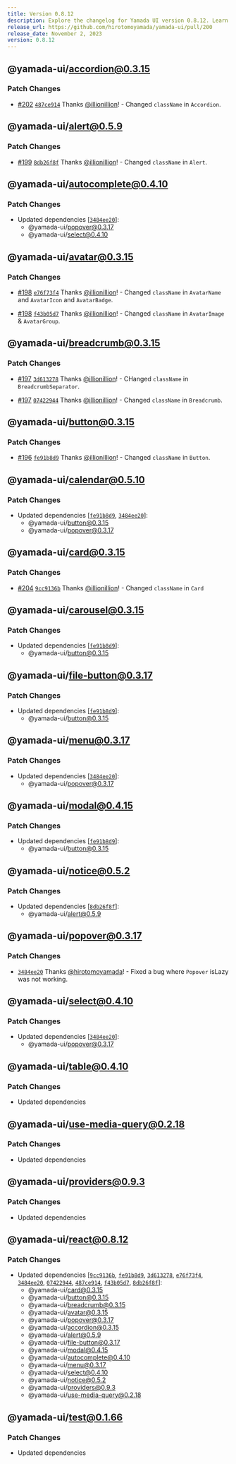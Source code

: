 ```yaml
---
title: Version 0.8.12
description: Explore the changelog for Yamada UI version 0.8.12. Learn about the latest features, bug fixes, and improvements.
release_url: https://github.com/hirotomoyamada/yamada-ui/pull/200
release_date: November 2, 2023
version: 0.8.12
---
```


## @yamada-ui/accordion@0.3.15

### Patch Changes

- [#202](https://github.com/hirotomoyamada/yamada-ui/pull/202) [`487ce914`](https://github.com/hirotomoyamada/yamada-ui/commit/487ce914a3c4137b3014f65aedc20f91f78f1555) Thanks [@illionillion](https://github.com/illionillion)! - Changed `className` in `Accordion`.

## @yamada-ui/alert@0.5.9

### Patch Changes

- [#199](https://github.com/hirotomoyamada/yamada-ui/pull/199) [`8db26f8f`](https://github.com/hirotomoyamada/yamada-ui/commit/8db26f8f6782b84fc2334bcfef8939d176278f50) Thanks [@illionillion](https://github.com/illionillion)! - Changed `className` in `Alert`.

## @yamada-ui/autocomplete@0.4.10

### Patch Changes

- Updated dependencies \[[`3484ee20`](https://github.com/hirotomoyamada/yamada-ui/commit/3484ee20ca18c3e7c291d686b0e308f54b95154e)]:
  - @yamada-ui/popover@0.3.17
  - @yamada-ui/select@0.4.10

## @yamada-ui/avatar@0.3.15

### Patch Changes

- [#198](https://github.com/hirotomoyamada/yamada-ui/pull/198) [`e76f73f4`](https://github.com/hirotomoyamada/yamada-ui/commit/e76f73f492eacff31ee2282b92f3c68e40a91273) Thanks [@illionillion](https://github.com/illionillion)! - Changed `className` in `AvatarName` and `AvatarIcon` and `AvatarBadge`.

- [#198](https://github.com/hirotomoyamada/yamada-ui/pull/198) [`f43b05d7`](https://github.com/hirotomoyamada/yamada-ui/commit/f43b05d79ba3cf1a3cc7cd2e093e862b4c4c19b6) Thanks [@illionillion](https://github.com/illionillion)! - Changed `className` in `AvatarImage` & `AvatarGroup`.

## @yamada-ui/breadcrumb@0.3.15

### Patch Changes

- [#197](https://github.com/hirotomoyamada/yamada-ui/pull/197) [`3d613278`](https://github.com/hirotomoyamada/yamada-ui/commit/3d613278c70e1a60854f286a3986ce657e30ff7f) Thanks [@illionillion](https://github.com/illionillion)! - CHanged `className` in `BreadcrumbSeparator`.

- [#197](https://github.com/hirotomoyamada/yamada-ui/pull/197) [`07422944`](https://github.com/hirotomoyamada/yamada-ui/commit/07422944a20321a9df2cc76835780161b03744fe) Thanks [@illionillion](https://github.com/illionillion)! - Changed `className` in `Breadcrumb`.

## @yamada-ui/button@0.3.15

### Patch Changes

- [#196](https://github.com/hirotomoyamada/yamada-ui/pull/196) [`fe91b8d9`](https://github.com/hirotomoyamada/yamada-ui/commit/fe91b8d97a9f4fc1b0a3c7e97e5053c94cb2089d) Thanks [@illionillion](https://github.com/illionillion)! - Changed `className` in `Button`.

## @yamada-ui/calendar@0.5.10

### Patch Changes

- Updated dependencies \[[`fe91b8d9`](https://github.com/hirotomoyamada/yamada-ui/commit/fe91b8d97a9f4fc1b0a3c7e97e5053c94cb2089d), [`3484ee20`](https://github.com/hirotomoyamada/yamada-ui/commit/3484ee20ca18c3e7c291d686b0e308f54b95154e)]:
  - @yamada-ui/button@0.3.15
  - @yamada-ui/popover@0.3.17

## @yamada-ui/card@0.3.15

### Patch Changes

- [#204](https://github.com/hirotomoyamada/yamada-ui/pull/204) [`9cc9136b`](https://github.com/hirotomoyamada/yamada-ui/commit/9cc9136ba69d8f3a0dd110f71f82e6cacc1b8c86) Thanks [@illionillion](https://github.com/illionillion)! - Changed `className` in `Card`

## @yamada-ui/carousel@0.3.15

### Patch Changes

- Updated dependencies \[[`fe91b8d9`](https://github.com/hirotomoyamada/yamada-ui/commit/fe91b8d97a9f4fc1b0a3c7e97e5053c94cb2089d)]:
  - @yamada-ui/button@0.3.15

## @yamada-ui/file-button@0.3.17

### Patch Changes

- Updated dependencies \[[`fe91b8d9`](https://github.com/hirotomoyamada/yamada-ui/commit/fe91b8d97a9f4fc1b0a3c7e97e5053c94cb2089d)]:
  - @yamada-ui/button@0.3.15

## @yamada-ui/menu@0.3.17

### Patch Changes

- Updated dependencies \[[`3484ee20`](https://github.com/hirotomoyamada/yamada-ui/commit/3484ee20ca18c3e7c291d686b0e308f54b95154e)]:
  - @yamada-ui/popover@0.3.17

## @yamada-ui/modal@0.4.15

### Patch Changes

- Updated dependencies \[[`fe91b8d9`](https://github.com/hirotomoyamada/yamada-ui/commit/fe91b8d97a9f4fc1b0a3c7e97e5053c94cb2089d)]:
  - @yamada-ui/button@0.3.15

## @yamada-ui/notice@0.5.2

### Patch Changes

- Updated dependencies \[[`8db26f8f`](https://github.com/hirotomoyamada/yamada-ui/commit/8db26f8f6782b84fc2334bcfef8939d176278f50)]:
  - @yamada-ui/alert@0.5.9

## @yamada-ui/popover@0.3.17

### Patch Changes

- [`3484ee20`](https://github.com/hirotomoyamada/yamada-ui/commit/3484ee20ca18c3e7c291d686b0e308f54b95154e) Thanks [@hirotomoyamada](https://github.com/hirotomoyamada)! - Fixed a bug where `Popover` isLazy was not working.

## @yamada-ui/select@0.4.10

### Patch Changes

- Updated dependencies \[[`3484ee20`](https://github.com/hirotomoyamada/yamada-ui/commit/3484ee20ca18c3e7c291d686b0e308f54b95154e)]:
  - @yamada-ui/popover@0.3.17

## @yamada-ui/table@0.4.10

### Patch Changes

- Updated dependencies

## @yamada-ui/use-media-query@0.2.18

### Patch Changes

- Updated dependencies

## @yamada-ui/providers@0.9.3

### Patch Changes

- Updated dependencies

## @yamada-ui/react@0.8.12

### Patch Changes

- Updated dependencies \[[`9cc9136b`](https://github.com/hirotomoyamada/yamada-ui/commit/9cc9136ba69d8f3a0dd110f71f82e6cacc1b8c86), [`fe91b8d9`](https://github.com/hirotomoyamada/yamada-ui/commit/fe91b8d97a9f4fc1b0a3c7e97e5053c94cb2089d), [`3d613278`](https://github.com/hirotomoyamada/yamada-ui/commit/3d613278c70e1a60854f286a3986ce657e30ff7f), [`e76f73f4`](https://github.com/hirotomoyamada/yamada-ui/commit/e76f73f492eacff31ee2282b92f3c68e40a91273), [`3484ee20`](https://github.com/hirotomoyamada/yamada-ui/commit/3484ee20ca18c3e7c291d686b0e308f54b95154e), [`07422944`](https://github.com/hirotomoyamada/yamada-ui/commit/07422944a20321a9df2cc76835780161b03744fe), [`487ce914`](https://github.com/hirotomoyamada/yamada-ui/commit/487ce914a3c4137b3014f65aedc20f91f78f1555), [`f43b05d7`](https://github.com/hirotomoyamada/yamada-ui/commit/f43b05d79ba3cf1a3cc7cd2e093e862b4c4c19b6), [`8db26f8f`](https://github.com/hirotomoyamada/yamada-ui/commit/8db26f8f6782b84fc2334bcfef8939d176278f50)]:
  - @yamada-ui/card@0.3.15
  - @yamada-ui/button@0.3.15
  - @yamada-ui/breadcrumb@0.3.15
  - @yamada-ui/avatar@0.3.15
  - @yamada-ui/popover@0.3.17
  - @yamada-ui/accordion@0.3.15
  - @yamada-ui/alert@0.5.9
  - @yamada-ui/file-button@0.3.17
  - @yamada-ui/modal@0.4.15
  - @yamada-ui/autocomplete@0.4.10
  - @yamada-ui/menu@0.3.17
  - @yamada-ui/select@0.4.10
  - @yamada-ui/notice@0.5.2
  - @yamada-ui/providers@0.9.3
  - @yamada-ui/use-media-query@0.2.18

## @yamada-ui/test@0.1.66

### Patch Changes

- Updated dependencies
